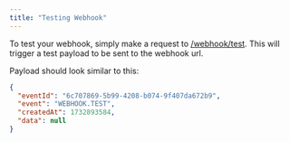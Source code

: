 ```yaml
---
title: "Testing Webhook"
---
```


To test your webhook, simply make a request to [/webhook/test](/api-reference/endpoint/webhooks/createTest).
This will trigger a test payload to be sent to the webhook url.

Payload should look similar to this:

```json
{
  "eventId": "6c707869-5b99-4208-b074-9f407da672b9",
  "event": "WEBHOOK.TEST",
  "createdAt": 1732893584,
  "data": null
}
```
